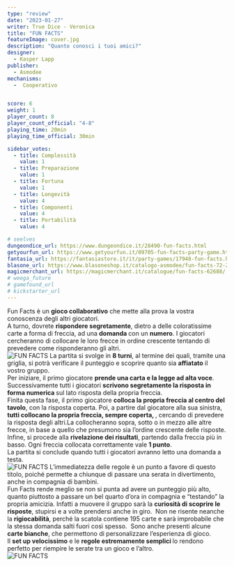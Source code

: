 ```yaml
---
type: "review"
date: "2023-01-27"
writer: True Dice - Veronica
title: "FUN FACTS"
featureImage: cover.jpg
description: "Quanto conosci i tuoi amici?"
designer: 
  - Kasper Lapp
publisher: 
  - Asmodee
mechanisms:
  -  Cooperativo


score: 6
weight: 1
player_count: 8
player_count_official: "4-8"
playing_time: 20min
playing_time_official: 30min

sidebar_votes:
  - title: Complessità
    value: 1
  - title: Preparazione
    value: 1
  - title: Fortuna
    value: 1
  - title: Longevità
    value: 4
  - title: Componenti
    value: 4
  - title: Portabilità
    value: 4

# seelves
dungeondice_url: https://www.dungeondice.it/28490-fun-facts.html
getyourfun_url: https://www.getyourfun.it/09705-fun-facts-party-game.html
fantasia_url: https://fantasiastore.it/it/party-games/17948-fun-facts.html
blasone_url: https://www.blasoneshop.it/catalogo-asmodee/fun-facts-72-2493
magicmerchant_url: https://magicmerchant.it/catalogue/fun-facts-62688/
# weega_future
# gamefound_url
# kickstarter_url
---
```


<Setting>
  Fun Facts è un <strong>gioco collaborativo</strong> che mette alla prova la vostra conoscenza degli altri giocatori.&nbsp;<br />
A turno, dovrete <strong>rispondere segretamente</strong>, dietro a delle coloratissime carte a forma di freccia, ad una <strong>domanda </strong>con un <strong>numero</strong>. I giocatori cercheranno di collocare le loro frecce in ordine crescente tentando di prevedere come risponderanno gli altri.&nbsp;&nbsp;&nbsp;<br />
</Setting>

<img src="./game1.jpg" alt="FUN FACTS" />

<Rules>
 La partita si svolge in <strong>8 turni</strong>, al termine dei quali, tramite una griglia, si potrà verificare il punteggio e scoprire quanto sia <strong>affiatato</strong> il vostro gruppo.&nbsp;<br />
Per iniziare, il primo giocatore <strong>prende una carta e la legge ad alta voce</strong>. Successivamente tutti i giocatori <strong>scrivono segretamente la risposta in forma numerica </strong>sul lato risposta della propria freccia.<br />
Finita questa fase, il primo giocatore <strong>colloca la propria freccia al centro del tavolo</strong>, con la risposta coperta. Poi, a partire dal giocatore alla sua sinistra,  <strong>tutti collocano la propria freccia, sempre coperta,  </strong>, cercando di prevedere la risposta degli altri.La collocheranno sopra, sotto o in mezzo alle altre frecce, in base a quello che presumono sia l’ordine crescente delle risposte. <br/>
Infine, si procede alla <strong>rivelazione dei risultati</strong>, partendo dalla freccia più in basso. Ogni freccia collocata correttamente vale <strong>1 punto</strong>.<br />
La partita si conclude quando tutti i giocatori avranno letto una domanda a testa. <br/>
</Rules>

<img src="./game2.jpg" alt="FUN FACTS" />

<Feedback>
  L’immediatezza delle regole è un punto a favore di questo titolo, poiché permette a chiunque di passare una serata in divertimento, anche in compagnia di bambini.&nbsp;<br />
Fun Facts  rende meglio se non si punta ad avere un punteggio più alto, quanto piuttosto a passare un bel quarto d’ora in compagnia e “testando” la propria amicizia. Infatti a muovere il gruppo  sarà la <strong>curiosità di scoprire le risposte</strong>, stupirsi e a volte prendersi anche in giro.&nbsp;
Non ne risente neanche la <strong>rigiocabilità</strong>, perché la scatola contiene 195 carte e sarà improbabile che la stessa domanda salti fuori così spesso.&nbsp;
Sono anche presenti alcune <strong>carte bianche</strong>, che permettono di personalizzare l’esperienza di gioco.&nbsp;<br />
Il <strong>set up velocissimo</strong> e le <strong>regole estremamente semplici </strong>lo rendono perfetto per riempire le serate tra un gioco e l’altro.&nbsp;&nbsp;<br />
</Feedback>

<img src="./game3.jpg" alt="FUN FACTS" />

